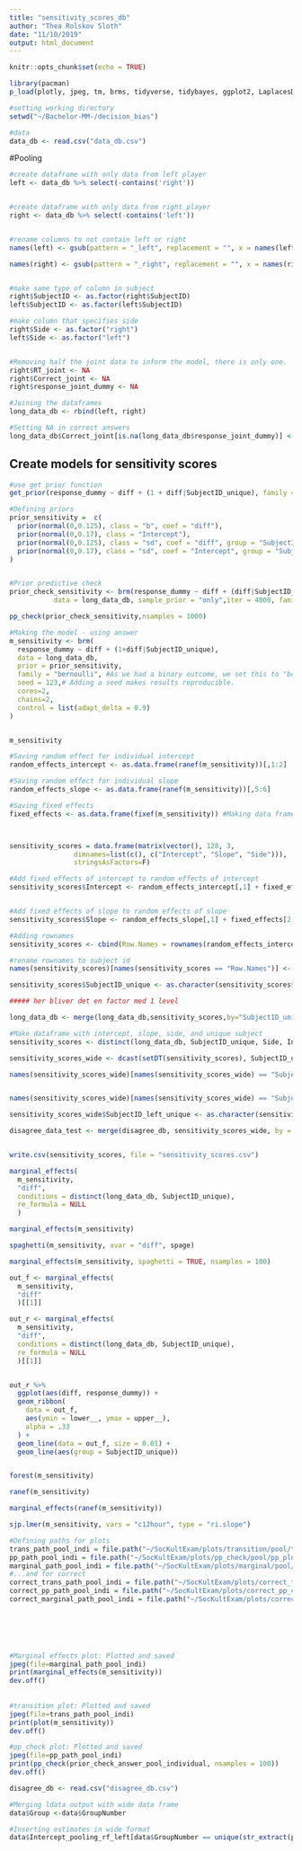 ```yaml
---
title: "sensitivity_scores_db"
author: "Thea Rolskov Sloth"
date: "11/10/2019"
output: html_document
---
```


```r
knitr::opts_chunk$set(echo = TRUE)
```

```r
library(pacman)
p_load(plotly, jpeg, tm, brms, tidyverse, tidybayes, ggplot2, LaplacesDemon, rethinking, tidyr, reshape2, tibble, stringr, here, brmstools, data.table)

#setting working directory
setwd("~/Bachelor-MM-/decision_bias")

#data
data_db <- read.csv("data_db.csv")

```

#Pooling

```r

#create dataframe with only data from left player
left <- data_db %>% select(-contains('right'))


#create dataframe with only data from right player
right <- data_db %>% select(-contains('left'))


#rename columns to not contain left or right
names(left) <- gsub(pattern = "_left", replacement = "", x = names(left))

names(right) <- gsub(pattern = "_right", replacement = "", x = names(right))


#make same type of column in subject
right$SubjectID <- as.factor(right$SubjectID)
left$SubjectID <- as.factor(left$SubjectID)

#make column that specifies side
right$Side <- as.factor("right")
left$Side <- as.factor("left")


#Removing half the joint data to inform the model, there is only one. 
right$RT_joint <- NA
right$Correct_joint <- NA
right$response_joint_dummy <- NA

#Joining the dataframes
long_data_db <- rbind(left, right)

#Setting NA in correct answers
long_data_db$Correct_joint[is.na(long_data_db$response_joint_dummy)] <- NA

```

## Create models for sensitivity scores


```r

#use get prior function
get_prior(response_dummy ~ diff + (1 + diff|SubjectID_unique), family = "bernoulli", data = long_data_db)

#Defining priors
prior_sensitivity =  c(
  prior(normal(0,0.125), class = "b", coef = "diff"),
  prior(normal(0,0.17), class = "Intercept"),
  prior(normal(0,0.125), class = "sd", coef = "diff", group = "SubjectID_unique"),
  prior(normal(0,0.17), class = "sd", coef = "Intercept", group = "SubjectID_unique")
)


#Prior predictive check
prior_check_sensitivity <- brm(response_dummy ~ diff + (diff|SubjectID_unique), prior = prior_sensitivity,
           data = long_data_db, sample_prior = "only",iter = 4000, family = "bernoulli")

pp_check(prior_check_sensitivity,nsamples = 1000)

```


```r
#Making the model - using answer
m_sensitivity <- brm(
  response_dummy ~ diff + (1+diff|SubjectID_unique),
  data = long_data_db,
  prior = prior_sensitivity,
  family = "bernoulli", #As we had a binary outcome, we set this to "bernoulli"
  seed = 123,# Adding a seed makes results reproducible.
  cores=2,
  chains=2,
  control = list(adapt_delta = 0.9)
) 


m_sensitivity

```

```r
#Saving random effect for individual intercept
random_effects_intercept <- as.data.frame(ranef(m_sensitivity))[,1:2] 

#Saving random effect for individual slope
random_effects_slope <- as.data.frame(ranef(m_sensitivity))[,5:6]

#Saving fixed effects 
fixed_effects <- as.data.frame(fixef(m_sensitivity)) #Making data frame of fixed effects



sensitivity_scores = data.frame(matrix(vector(), 128, 3,
                dimnames=list(c(), c("Intercept", "Slope", "Side"))),
                stringsAsFactors=F)

#Add fixed effects of intercept to random effects of intercept
sensitivity_scores$Intercept <- random_effects_intercept[,1] + fixed_effects[1,1]


#Add fixed effects of slope to random effects of slope
sensitivity_scores$Slope <- random_effects_slope[,1] + fixed_effects[2,1]

#Adding rownames
sensitivity_scores <- cbind(Row.Names = rownames(random_effects_intercept), as.data.frame(sensitivity_scores))

#rename rownames to subject id
names(sensitivity_scores)[names(sensitivity_scores == "Row.Names")] <- "SubjectID_unique"

sensitivity_scores$SubjectID_unique <- as.character(sensitivity_scores$SubjectID_unique)

##### her bliver det en factor med 1 level

```

```r
long_data_db <- merge(long_data_db,sensitivity_scores,by="SubjectID_unique")

```

```r

#Make dataframe with intercept, slope, side, and unique subject
sensitivity_scores <- distinct(long_data_db, SubjectID_unique, Side, Intercept, Slope)

```


```r
sensitivity_scores_wide <- dcast(setDT(sensitivity_scores), SubjectID_unique~Side, value.var = c("SubjectID_unique", "Slope", "Intercept"))

names(sensitivity_scores_wide)[names(sensitivity_scores_wide) == "SubjectID_unique.1_left"] <- "SubjectID_left_unique"


names(sensitivity_scores_wide)[names(sensitivity_scores_wide) == "SubjectID_unique.1_right"] <- "SubjectID_right_unique"

sensitivity_scores_wide$SubjectID_left_unique <- as.character(sensitivity_scores_wide$SubjectID_left_unique)

```

```r
disagree_data_test <- merge(disagree_db, sensitivity_scores_wide, by = "SubjectID_unique_left")


write.csv(sensitivity_scores, file = "sensitivity_scores.csv")

```


```r
marginal_effects(
  m_sensitivity,
  "diff", 
  conditions = distinct(long_data_db, SubjectID_unique),
  re_formula = NULL
  )
```

```r
marginal_effects(m_sensitivity)
```

```r


spaghetti(m_sensitivity, xvar = "diff", spage)

marginal_effects(m_sensitivity, spaghetti = TRUE, nsamples = 100)

out_f <- marginal_effects(
  m_sensitivity,
  "diff"
  )[[1]]

out_r <- marginal_effects(
  m_sensitivity,
  "diff", 
  conditions = distinct(long_data_db, SubjectID_unique),
  re_formula = NULL
  )[[1]]


out_r %>% 
  ggplot(aes(diff, response_dummy)) +
  geom_ribbon(
    data = out_f,
    aes(ymin = lower__, ymax = upper__),
    alpha = .33
  ) +
  geom_line(data = out_f, size = 0.01) +
  geom_line(aes(group = SubjectID_unique))


forest(m_sensitivity)

ranef(m_sensitivity)

marginal_effects(ranef(m_sensitivity))

sjp.lmer(m_sensitivity, vars = "c12hour", type = "ri.slope")

#Defining paths for plots
trans_path_pool_indi = file.path("~/SocKultExam/plots/transition/pool/trans_plot_pool_individual.jpeg")
pp_path_pool_indi = file.path("~/SocKultExam/plots/pp_check/pool/pp_plot_pool_individual.jpeg")
marginal_path_pool_indi = file.path("~/SocKultExam/plots/marginal/pool/marginal_plot_pool_individual.jpeg")
#...and for correct
correct_trans_path_pool_indi = file.path("~/SocKultExam/plots/correct_transition/pool/correct_trans_plot_pool_individual.jpeg")
correct_pp_path_pool_indi = file.path("~/SocKultExam/plots/correct_pp_check/pool/correct_pp_plot_pool_individual.jpeg")
correct_marginal_path_pool_indi = file.path("~/SocKultExam/plots/correct_marginal/pool/correct_marginal_plot_pool_individual.jpeg")
  




  
#Marginal effects plot: Plotted and saved
jpeg(file=marginal_path_pool_indi)
print(marginal_effects(m_sensitivity))
dev.off()
    
  
#transition plot: Plotted and saved
jpeg(file=trans_path_pool_indi)
print(plot(m_sensitivity))
dev.off()

#pp_check plot: Plotted and saved
jpeg(file=pp_path_pool_indi)
print(pp_check(prior_check_answer_pool_individual, nsamples = 100))
dev.off()

```



```r

disagree_db <- read.csv("disagree_db.csv")
```



```r
#Merging ldata output with wide data frame
data$Group <-data$GroupNumber

#Inserting estimates in wide format
data$Intercept_pooling_rf_left[data$GroupNumber == unique(str_extract(pooling_individual$Row.Names, "\\d"))] <- pooling_individual$Intercept_ranef_fixef_estimate_answer[data$SubjectID_left == removeNumbers(gsub('[_]', '', pooling_individual$Row.Names))]


```


